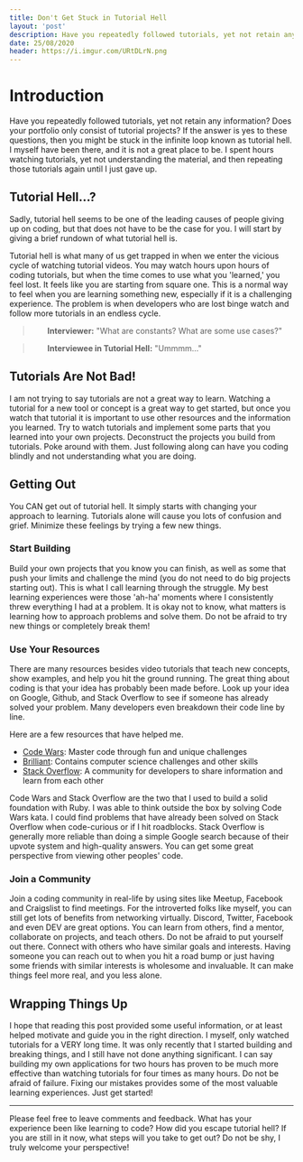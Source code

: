 ```yaml
---
title: Don't Get Stuck in Tutorial Hell
layout: 'post'
description: Have you repeatedly followed tutorials, yet not retain any information? Does your portfolio only consist of tutorial projects? If the answer is yes to these questions, then you might be stuck in the infinite loop known as tutorial hell.
date: 25/08/2020
header: https://i.imgur.com/URtDLrN.png
---
```



# Introduction

Have you repeatedly followed tutorials, yet not retain any information? Does your portfolio only consist of tutorial projects? If the answer is yes to these questions, then you might be stuck in the infinite loop known as tutorial hell. I myself have been there, and it is not a great place to be. I spent hours watching tutorials, yet not understanding the material, and then repeating those tutorials again until I just gave up.

## Tutorial Hell...?

Sadly, tutorial hell seems to be one of the leading causes of people giving up on coding, but that does not have to be the case for you. I will start by giving a brief rundown of what tutorial hell is. 

Tutorial hell is what many of us get trapped in when we enter the vicious cycle of watching tutorial videos. You may watch hours upon hours of coding tutorials, but when the time comes to use what you 'learned,' you feel lost. It feels like you are starting from square one. This is a normal way to feel when you are learning something new, especially if it is a challenging experience. The problem is when developers who are lost binge watch and follow more tutorials in an endless cycle. 


>&nbsp;&nbsp;&nbsp;&nbsp;&nbsp;&nbsp; **Interviewer:** "What are constants? What are some use cases?"

>&nbsp;&nbsp;&nbsp;&nbsp;&nbsp;&nbsp; **Interviewee in Tutorial Hell:** "Ummmm..."

## Tutorials Are Not Bad!

I am not trying to say tutorials are not a great way to learn. Watching a tutorial for a new tool or concept is a great way to get started, but once you watch that tutorial it is important to use other resources and the information you learned. Try to watch tutorials and implement some parts that you learned into your own projects. Deconstruct the projects you build from tutorials. Poke around with them. Just following along can have you coding blindly and not understanding what you are doing. 

## Getting Out

You CAN get out of tutorial hell. It simply starts with changing your approach to learning. Tutorials alone will cause you lots of confusion and grief. Minimize these feelings by trying a few new things.

### Start Building

Build your own projects that you know you can finish, as well as some that push your limits and challenge the mind (you do not need to do big projects starting out). This is what I call learning through the struggle. My best learning experiences were those 'ah-ha' moments where I consistently threw everything I had at a problem. It is okay not to know, what matters is learning how to approach problems and solve them. Do not be afraid to try new things or completely break them! 

### Use Your Resources

There are many resources besides video tutorials that teach new concepts, show examples, and help you hit the ground running. The great thing about coding is that your idea has probably been made before. Look up your idea on Google, Github, and Stack Overflow to see if someone has already solved your problem. Many developers even breakdown their code line by line. 

Here are a few resources that have helped me.

* [Code Wars](https://www.codewars.com/): Master code through fun and unique challenges
* [Brilliant](https://brilliant.org/): Contains computer science challenges and other skills
* [Stack Overflow](https://stackoverflow.com/): A community for developers to share information and learn from each other

Code Wars and Stack Overflow are the two that I used to build a solid foundation with Ruby. I was able to think outside the box by solving Code Wars kata. I could find problems that have already been solved on Stack Overflow when code-curious or if I hit roadblocks. Stack Overflow is generally more reliable than doing a simple Google search because of their upvote system and high-quality answers. You can get some great perspective from viewing other peoples' code. 

### Join a Community

Join a coding community in real-life by using sites like Meetup, Facebook and Craigslist to find meetings. For the introverted folks like myself, you can still get lots of benefits from networking virtually. Discord, Twitter, Facebook and even DEV are great options. You can learn from others, find a mentor, collaborate on projects, and teach others. Do not be afraid to put yourself out there. Connect with others who have similar goals and interests. Having someone you can reach out to when you hit a road bump or just having some friends with similar interests is wholesome and invaluable. It can make things feel more real, and you less alone. 

## Wrapping Things Up

I hope that reading this post provided some useful information, or at least helped motivate and guide you in the right direction. I myself, only watched tutorials for a VERY long time. It was only recently that I started building and breaking things, and I still have not done anything significant. I can say building my own applications for two hours has proven to be much more effective than watching tutorials for four times as many hours. Do not be afraid of failure. Fixing our mistakes provides some of the most valuable learning experiences. Just get started!

--- 

Please feel free to leave comments and feedback. What has your experience been like learning to code? How did you escape tutorial hell? If you are still in it now, what steps will you take to get out? Do not be shy, I truly welcome your perspective!


